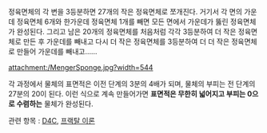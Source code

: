 정육면체의 각 변을 3등분하면 27개의 작은 정육면체로 쪼개진다. 거기서 각 면의 가운데 정육면체 6개와 한가운데 정육면체 1개를 빼면 모든 면에서 가운데가 뚫린 정육면체가 완성된다. 그리고 남은 20개의 정육면체를 처음처럼 각각 3등분하여 더 작은 정육면체로 만든 후 가운데를 빼내고 다시 더 작은 정육면체를 3등분하여 더 더 작은 정육면체로 만들어 가운데를 빼내고……

attachment:/MengerSponge.jpg?width=544


각 과정에서 물체의 표면적은 이전 단계의 3분의 4배가 되며, 물체의 부피는 전 단계의 27분의 20이 된다. 이런 식으로 계속 만들어가면 '''표면적은 무한히 넓어지고 부피는 0으로 수렴하는''' 물체가 완성된다.

관련 항목 : [[D4C]], [[프랙탈 이론]]
